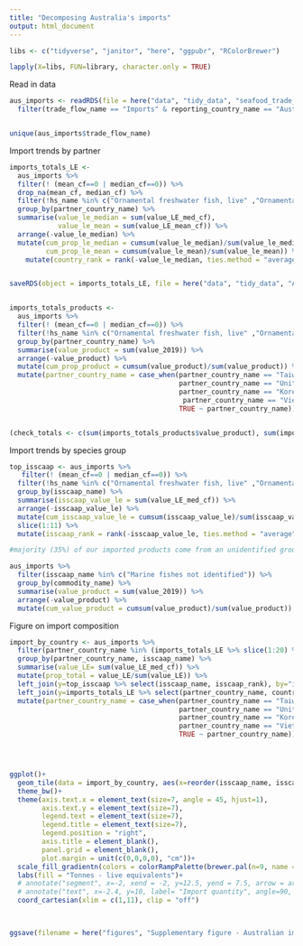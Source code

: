```yaml
---
title: "Decomposing Australia's imports"
output: html_document
---
```



```r

libs <- c("tidyverse", "janitor", "here", "ggpubr", "RColorBrewer")

lapply(X=libs, FUN=library, character.only = TRUE)

```

Read in data
```r

aus_imports <- readRDS(file = here("data", "tidy_data", "seafood_trade_volume_live_equivalent_by_partner_2019.rds")) %>% 
  filter(trade_flow_name == "Imports" & reporting_country_name == "Australia")


unique(aus_imports$trade_flow_name)
```

Import trends by partner 
```r

imports_totals_LE <-
  aus_imports %>%
  filter(! (mean_cf==0 | median_cf==0)) %>%
  drop_na(mean_cf, median_cf) %>%
  filter(!hs_name %in% c("Ornamental freshwater fish, live" ,"Ornamental fish, live, other") & partner_country_name!= "Australia") %>%
  group_by(partner_country_name) %>%
  summarise(value_le_median = sum(value_LE_med_cf),
            value_le_mean = sum(value_LE_mean_cf)) %>%
  arrange(-value_le_median) %>%
  mutate(cum_prop_le_median = cumsum(value_le_median)/sum(value_le_median),
         cum_prop_le_mean = cumsum(value_le_mean)/sum(value_le_mean)) %>%
    mutate(country_rank = rank(-value_le_median, ties.method = "average"))


saveRDS(object = imports_totals_LE, file = here("data", "tidy_data", "Aus_import_country_totals_live_equiv.rds"))


imports_totals_products <- 
  aus_imports %>% 
  filter(! (mean_cf==0 | median_cf==0)) %>%
  filter(!hs_name %in% c("Ornamental freshwater fish, live" ,"Ornamental fish, live, other")  & partner_country_name!= "Australia") %>% 
  group_by(partner_country_name) %>% 
  summarise(value_product = sum(value_2019)) %>% 
  arrange(-value_product) %>% 
  mutate(cum_prop_product = cumsum(value_product)/sum(value_product)) %>% 
  mutate(partner_country_name = case_when(partner_country_name == "Taiwan Province of China" ~ "Taiwan",
                                          partner_country_name == "United States of America" ~ "USA",
                                          partner_country_name == "Korea, Republic of" ~ "Rep. Korea",
                                           partner_country_name == "Viet Nam" ~ "Vietnam",
                                          TRUE ~ partner_country_name)) 


(check_totals <- c(sum(imports_totals_products$value_product), sum(imports_totals_LE$value_le_median)))

```


Import trends by species group
```r

top_isscaap <- aus_imports %>% 
   filter(! (mean_cf==0 | median_cf==0)) %>%
  filter(!hs_name %in% c("Ornamental freshwater fish, live" ,"Ornamental fish, live, other")  & partner_country_name!= "Australia") %>% 
  group_by(isscaap_name) %>% 
  summarise(isscaap_value_le = sum(value_LE_med_cf)) %>% 
  arrange(-isscaap_value_le) %>% 
  mutate(cum_isscaap_value_le = cumsum(isscaap_value_le)/sum(isscaap_value_le)) %>% 
  slice(1:11) %>% 
  mutate(isscaap_rank = rank(-isscaap_value_le, ties.method = "average"))

#majority (35%) of our imported products come from an unidentified group of marine fishes where "Fish fillets, frozen" and "Fish not else identified account for the largest groups (45% of product imports)

aus_imports %>% 
  filter(isscaap_name %in% c("Marine fishes not identified")) %>% 
  group_by(commodity_name) %>% 
  summarise(value_product = sum(value_2019)) %>% 
  arrange(-value_product) %>% 
  mutate(cum_value_product = cumsum(value_product)/sum(value_product))


```

Figure on import composition


```r

import_by_country <- aus_imports %>% 
  filter(partner_country_name %in% (imports_totals_LE %>% slice(1:20) %>% .$partner_country_name) & isscaap_name %in% top_isscaap$isscaap_name) %>% 
  group_by(partner_country_name, isscaap_name) %>% 
  summarise(value_LE= sum(value_LE_med_cf)) %>% 
  mutate(prop_total = value_LE/sum(value_LE)) %>% 
  left_join(y=top_isscaap %>% select(isscaap_name, isscaap_rank), by="isscaap_name" ) %>% 
  left_join(y=imports_totals_LE %>% select(partner_country_name, country_rank), by="partner_country_name") %>% 
  mutate(partner_country_name = case_when(partner_country_name == "Taiwan Province of China" ~ "Taiwan",
                                          partner_country_name == "United States of America" ~ "USA",
                                          partner_country_name == "Korea, Republic of" ~ "Rep. Korea",
                                          partner_country_name == "Viet Nam" ~ "Vietnam",
                                          TRUE ~ partner_country_name)) 




ggplot()+
  geom_tile(data = import_by_country, aes(x=reorder(isscaap_name, isscaap_rank), y= reorder(partner_country_name, country_rank), fill = (value_LE)))+
  theme_bw()+
  theme(axis.text.x = element_text(size=7, angle = 45, hjust=1),
        axis.text.y = element_text(size=7),
        legend.text = element_text(size=7),
        legend.title = element_text(size=7),
        legend.position = "right",
        axis.title = element_blank(),
        panel.grid = element_blank(),
        plot.margin = unit(c(0,0,0,0), "cm"))+
  scale_fill_gradientn(colors = colorRampPalette(brewer.pal(n=9, name = "PuBu"))(200), labels = scales::comma, na.value = "grey80")+
  labs(fill = "Tonnes - live equivalents")+
  # annotate("segment", x=-2, xend = -2, y=12.5, yend = 7.5, arrow = arrow(ends = "last", length = unit(0.2, "cm")), size=0.3)+
  # annotate("text", x=-2.4, y=10, label= "Import quantity", angle=90, size=1.5)+
  coord_cartesian(xlim = c(1,11), clip = "off")
  


ggsave(filename = here("figures", "Supplementary figure - Australian import composition.jpg"), device="jpg", dpi=600, width = 13, height = 16, units="cm")

```


